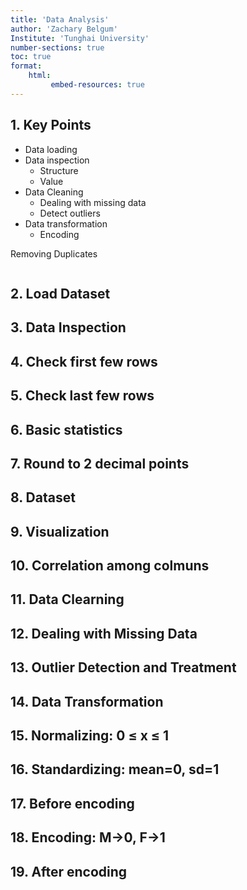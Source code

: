 ```yaml
---
title: 'Data Analysis'
author: 'Zachary Belgum'
Institute: 'Tunghai University' 
number-sections: true
toc: true
format: 
    html:
         embed-resources: true
---
```


## 1. Key Points

- Data loading
- Data inspection
    - Structure
    - Value
- Data Cleaning
    - Dealing with missing data
    - Detect outliers
- Data transformation
    - Encoding

Removing Duplicates
```python

```

## 2. Load Dataset
## 3. Data Inspection
## 4. Check first few rows
## 5. Check last few rows
## 6. Basic statistics
## 7. Round to 2 decimal points
## 8. Dataset
## 9. Visualization
## 10. Correlation among colmuns
## 11. Data Clearning
## 12. Dealing with Missing Data
## 13. Outlier Detection and Treatment
## 14. Data Transformation
## 15. Normalizing: 0 ≤ x ≤ 1
## 16. Standardizing: mean=0, sd=1
## 17. Before encoding
## 18. Encoding: M->0, F->1
## 19. After encoding